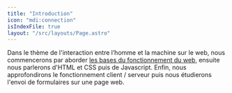 ```yaml
---
title: "Introduction"
icon: "mdi:connection"
isIndexFile: true
layout: "/src/layouts/Page.astro"
---
```


Dans le thème de l'interaction entre l’homme et la machine sur le web, 
nous commencerons par aborder [les bases du fonctionnement du web](https://kxs.fr/cours/ihm-web/bases-info-web), 
ensuite nous parlerons d'HTML et CSS puis de Javascript. 
Enfin, nous approfondirons le fonctionnement client / serveur puis nous étudierons l'envoi de formulaires sur une page web.
